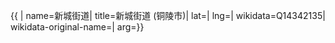 {{ {{{1|PRC admin/showdata}}}|
name=新城街道|
title=新城街道 (铜陵市)|
lat=|
lng=|
wikidata=Q14342135|
wikidata-original-name=|
arg={{{arg|}}}}}